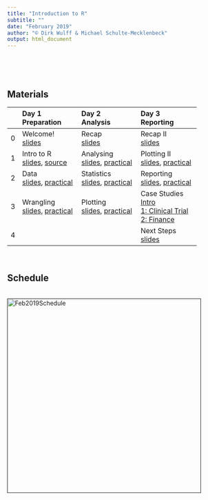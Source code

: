```yaml
---
title: "Introduction to R"
subtitle: ""
date: "February 2019"
author: "© Dirk Wulff & Michael Schulte-Mecklenbeck"
output: html_document
---
```


<br>

<!---
## Downloads

#### [**Data sets**](https://raw.githubusercontent.com/therbootcamp/Intro2DataScience_2018Oct/master/_sessions/_data/baselrbootcamp_data.zip)
#### [**PDFs**](https://raw.githubusercontent.com/therbootcamp/Intro2DataScience_2018Oct/master/_sessions/_pdf/Intro2DataScienceWithR_pdfs.zip)
--->

<br>

## Materials

<!---
#### <a href="https://raw.githubusercontent.com/therbootcamp/BaselRBootcamp_2018July/master/_sessions/_data/baselrbootcamp_data.zip">Get datasets</a>
#### <a href="https://raw.githubusercontent.com/therbootcamp/BaselRBootcamp_2018July/master/_sessions/_pdf/Baselrbootcamp_slides_pt1.zip">Get pdfs pt1</a> <font size=2><a href="https://raw.githubusercontent.com/therbootcamp/BaselRBootcamp_2018July/master/_sessions/_knit/knit_bootcamp.R">[download code]</a></font>
--->

|  | Day 1<br>Preparation| Day 2<br>Analysis| Day 3<br>Reporting| 
|:--|:-------------|:-------------|:-------------|
|0| Welcome!<br>[slides](_sessions/0_Welcome/Welcome.html) | Recap<br>[slides](_sessions/Recap/Recap.html)| Recap II<br>[slides](_sessions/RecapII/RecapII.html)|
|1| Intro to R<br>[slides](_sessions/1_IntroToR/IntroToR.html), [source](_sessions/1_IntroToR/IntroToR_interactive.R) | Analysing <br>[slides](_sessions/Analysing/Analysing.html), [practical](_sessions/Analysing/Analysing_practical.html) | Plotting II <br>[slides](_sessions/PlottingII/PlottingII.html), [practical](_sessions/PlottingII/PlottingII.html) |
|2|  Data <br>[slides](_sessions/1_Data/Data.html), [practical](_sessions/2_Data/Data_practical.html)| Statistics<br>[slides](_sessions/Statistics/Statistics.html), [practical](_sessions/Statistics/Statistics_practical.html)| Reporting<br>[slides](_sessions/Reporting/Reporting.html), [practical](_sessions/Reporting/Reporting_practical.html)|
|3|   Wrangling<br>[slides](_sessions/Wrangling/Wrangling.html), [practical](_sessions/Wrangling/Wrangling_practical.html) | Plotting<br>[slides](_sessions/Plotting/Plotting.html), [practical](_sessions/Plotting/Plotting_practical.html) |Case Studies<br>[Intro](_sessions/CaseStudies/CaseStudies.html)<br>[1: Clinical Trial](_sessions/CaseStudies/Clinical_Data_Case_Study.html)<br>[2: Finance ](_sessions/CaseStudies/Financial_Data_Case_Study.html)|
|4| |  | Next Steps<br>[slides](_sessions/NextSteps/NextSteps.html) |
<br>

## Schedule

<p align="center"><br>
    <a href=""><img border="0" alt="Feb2019Schedule" src="_sessions/_images/schedule.png" style="width:450px"></a><br>
    